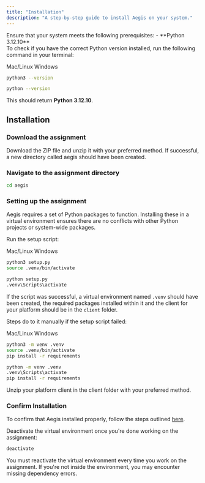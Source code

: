 ```yaml
---
title: "Installation"
description: "A step-by-step guide to install Aegis on your system."
---
```


<Admonition variant="info" title="Before You Begin">
Ensure that your system meets the following prerequisites:
- **Python 3.12.10**

<div className="ml-6">
To check if you have the correct Python version installed, run the following command in your terminal:

<Tabs defaultValue="mac/linux">

<TabsList>

<TabsTrigger value="mac/linux">Mac/Linux</TabsTrigger>
<TabsTrigger value="windows">Windows</TabsTrigger>

</TabsList>

<TabsContent value="mac/linux">

```bash
python3 --version
```

</TabsContent>

<TabsContent value="windows">

```bash
python --version
```

</TabsContent>

</Tabs>

This should return **Python 3.12.10**.

</div>

</Admonition>

## Installation

<Steps>

### Download the assignment

Download the ZIP file and unzip it with your preferred method.
If successful, a new directory called aegis should have been created.

### Navigate to the assignment directory

```bash
cd aegis
```

### Setting up the assignment

Aegis requires a set of Python packages to function. Installing these in a virtual environment
ensures there are no conflicts with other Python projects or system-wide packages.

Run the setup script:

<Tabs defaultValue="mac/linux">

<TabsList>

<TabsTrigger value="mac/linux">Mac/Linux</TabsTrigger>
<TabsTrigger value="windows">Windows</TabsTrigger>

</TabsList>

<TabsContent value="mac/linux">

```bash
python3 setup.py 
source .venv/bin/activate
```

</TabsContent>

<TabsContent value="windows">

```bash
python setup.py 
.venv\Scripts\activate
```

</TabsContent>

</Tabs>

If the script was successful, a virtual environment named `.venv` should have been created, the required packages
installed within it and the client for your platform should be in the `client` folder.

Steps do to it manually if the setup script failed:

<Tabs defaultValue="mac/linux">

<TabsList>

<TabsTrigger value="mac/linux">Mac/Linux</TabsTrigger>
<TabsTrigger value="windows">Windows</TabsTrigger>

</TabsList>

<TabsContent value="mac/linux">

```bash
python3 -m venv .venv
source .venv/bin/activate
pip install -r requirements
```

</TabsContent>

<TabsContent value="windows">

```bash
python -m venv .venv
.venv\Scripts\activate
pip install -r requirements
```

</TabsContent>

</Tabs>

Unzip your platform client in the client folder with your preferred method.

### Confirm Installation 

To confirm that Aegis installed properly, follow the steps outlined [here](/getting-started/running-aegis).

</Steps>


<Admonition variant="tip" title="Virtual Environment">
Deactivate the virtual environment once you're done working on the assignment:

```bash
deactivate
```

You must reactivate the virtual environment every time you work on the assignment. If you're not inside the environment,
you may encounter missing dependency errors.

</Admonition>
